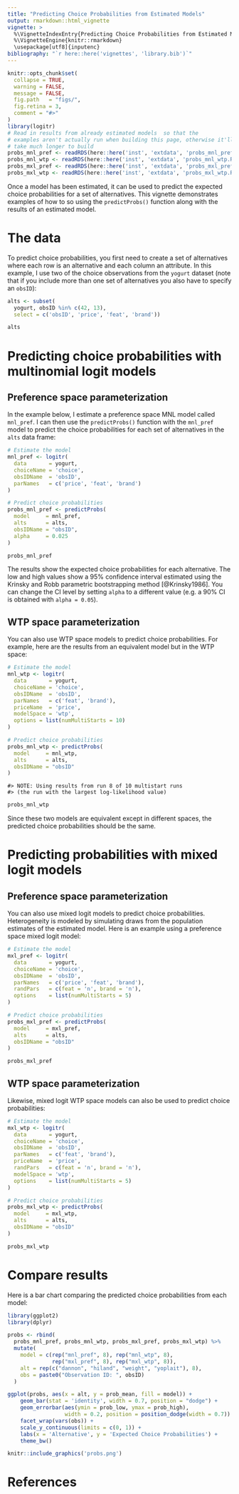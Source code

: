 ```yaml
---
title: "Predicting Choice Probabilities from Estimated Models"
output: rmarkdown::html_vignette
vignette: >
  %\VignetteIndexEntry{Predicting Choice Probabilities from Estimated Models}
  %\VignetteEngine{knitr::rmarkdown}
  \usepackage[utf8]{inputenc}
bibliography: "`r here::here('vignettes', 'library.bib')`"
---
```


```r
knitr::opts_chunk$set(
  collapse = TRUE,
  warning = FALSE,
  message = FALSE,
  fig.path   = "figs/",
  fig.retina = 3,
  comment = "#>"
)
library(logitr)
# Read in results from already estimated models  so that the
# examples aren't actually run when building this page, otherwise it'll
# take much longer to build
probs_mnl_pref <- readRDS(here::here('inst', 'extdata', 'probs_mnl_pref.Rds'))
probs_mnl_wtp <- readRDS(here::here('inst', 'extdata', 'probs_mnl_wtp.Rds'))
probs_mxl_pref <- readRDS(here::here('inst', 'extdata', 'probs_mxl_pref.Rds'))
probs_mxl_wtp <- readRDS(here::here('inst', 'extdata', 'probs_mxl_wtp.Rds'))
```

Once a model has been estimated, it can be used to predict the expected choice probabilities for a set of alternatives. This vignette demonstrates examples of how to so using the `predictProbs()` function along with the results of an estimated model.

# The data

To predict choice probabilities, you first need to create a set of alternatives where each row is an alternative and each column an attribute. In this example, I use two of the choice observations from the `yogurt` dataset (note that if you include more than one set of alternatives you also have to specify an `obsID`):

```r
alts <- subset(
  yogurt, obsID %in% c(42, 13),
  select = c('obsID', 'price', 'feat', 'brand'))

alts
```

# Predicting choice probabilities with multinomial logit models

## Preference space parameterization

In the example below, I estimate a preference space MNL model called `mnl_pref`. I can then use the `predictProbs()` function with the `mnl_pref` model to predict the choice probabilities for each set of alternatives in the `alts` data frame:

```r
# Estimate the model
mnl_pref <- logitr(
  data       = yogurt,
  choiceName = 'choice',
  obsIDName  = 'obsID',
  parNames   = c('price', 'feat', 'brand')
)

# Predict choice probabilities
probs_mnl_pref <- predictProbs(
  model     = mnl_pref,
  alts      = alts,
  obsIDName = "obsID",
  alpha     = 0.025
)
```
```r
probs_mnl_pref
```

The results show the expected choice probabilities for each alternative. The low and high values show a 95% confidence interval estimated using the Krinsky and Robb parametric bootstrapping method [@Krinsky1986]. You can change the CI level by setting `alpha` to a different value (e.g. a 90% CI is obtained with `alpha = 0.05`).

## WTP space parameterization

You can also use WTP space models to predict choice probabilities. For example, here are the results from an equivalent model but in the WTP space:

```r
# Estimate the model
mnl_wtp <- logitr(
  data       = yogurt,
  choiceName = 'choice',
  obsIDName  = 'obsID',
  parNames   = c('feat', 'brand'),
  priceName  = 'price',
  modelSpace = 'wtp',
  options = list(numMultiStarts = 10)
)

# Predict choice probabilities
probs_mnl_wtp <- predictProbs(
  model     = mnl_wtp,
  alts      = alts,
  obsIDName = "obsID"
)
```
```
#> NOTE: Using results from run 8 of 10 multistart runs
#> (the run with the largest log-likelihood value)
```
```r
probs_mnl_wtp
```

Since these two models are equivalent except in different spaces, the predicted choice probabilities should be the same.

# Predicting probabilities with mixed logit models

## Preference space parameterization

You can also use mixed logit models to predict choice probabilities. Heterogeneity is modeled by simulating draws from the population estimates of the estimated model. Here is an example using a preference space mixed logit model:

```r
# Estimate the model
mxl_pref <- logitr(
  data       = yogurt,
  choiceName = 'choice',
  obsIDName  = 'obsID',
  parNames   = c('price', 'feat', 'brand'),
  randPars   = c(feat = 'n', brand = 'n'),
  options    = list(numMultiStarts = 5)
)

# Predict choice probabilities
probs_mxl_pref <- predictProbs(
  model     = mxl_pref,
  alts      = alts,
  obsIDName = "obsID"
)
```
```r
probs_mxl_pref
```

## WTP space parameterization

Likewise, mixed logit WTP space models can also be used to predict choice probabilities:

```r
# Estimate the model
mxl_wtp <- logitr(
  data       = yogurt,
  choiceName = 'choice',
  obsIDName  = 'obsID',
  parNames   = c('feat', 'brand'),
  priceName  = 'price',
  randPars   = c(feat = 'n', brand = 'n'),
  modelSpace = 'wtp',
  options    = list(numMultiStarts = 5)
)

# Predict choice probabilities
probs_mxl_wtp <- predictProbs(
  model     = mxl_wtp,
  alts      = alts,
  obsIDName = "obsID"
)
```
```r
probs_mxl_wtp
```

# Compare results

Here is a bar chart comparing the predicted choice probabilities from each model:

```r
library(ggplot2)
library(dplyr)

probs <- rbind(
  probs_mnl_pref, probs_mnl_wtp, probs_mxl_pref, probs_mxl_wtp) %>%
  mutate(
    model = c(rep("mnl_pref", 8), rep("mnl_wtp", 8),
              rep("mxl_pref", 8), rep("mxl_wtp", 8)),
    alt = rep(c("dannon", "hiland", "weight", "yoplait"), 8),
    obs = paste0("Observation ID: ", obsID)
  )

ggplot(probs, aes(x = alt, y = prob_mean, fill = model)) +
    geom_bar(stat = 'identity', width = 0.7, position = "dodge") +
    geom_errorbar(aes(ymin = prob_low, ymax = prob_high),
                  width = 0.2, position = position_dodge(width = 0.7)) +
    facet_wrap(vars(obs)) +
    scale_y_continuous(limits = c(0, 1)) +
    labs(x = 'Alternative', y = 'Expected Choice Probabilities') +
    theme_bw()
```

```r
knitr::include_graphics('probs.png')
```

# References
